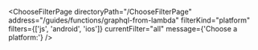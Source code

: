 

<ChooseFilterPage
  directoryPath="/ChooseFilterPage"
  address="/guides/functions/graphql-from-lambda"
  filterKind="platform"
  filters={['js', 'android', 'ios']}
  currentFilter="all"
  message={'Choose a platform:'}
/>
